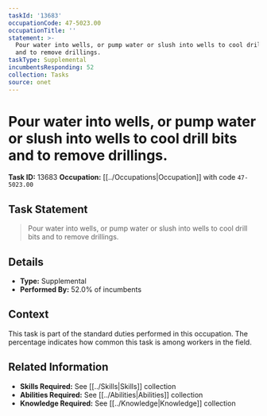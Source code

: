 ```yaml
---
taskId: '13683'
occupationCode: 47-5023.00
occupationTitle: ''
statement: >-
  Pour water into wells, or pump water or slush into wells to cool drill bits
  and to remove drillings.
taskType: Supplemental
incumbentsResponding: 52
collection: Tasks
source: onet
---
```

# Pour water into wells, or pump water or slush into wells to cool drill bits and to remove drillings.

**Task ID:** 13683
**Occupation:** [[../Occupations|Occupation]] with code `47-5023.00`

## Task Statement

> Pour water into wells, or pump water or slush into wells to cool drill bits and to remove drillings.

## Details

- **Type:** Supplemental
- **Performed By:** 52.0% of incumbents

## Context

This task is part of the standard duties performed in this occupation. The percentage indicates how common this task is among workers in the field.

## Related Information

- **Skills Required:** See [[../Skills|Skills]] collection
- **Abilities Required:** See [[../Abilities|Abilities]] collection
- **Knowledge Required:** See [[../Knowledge|Knowledge]] collection
